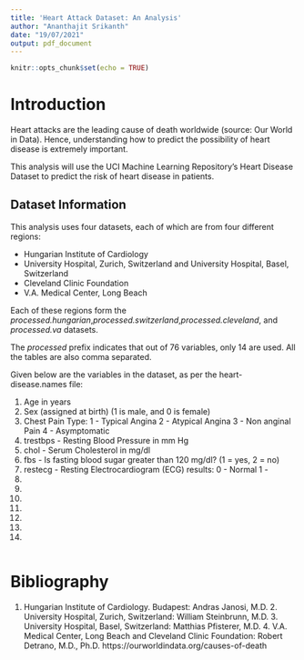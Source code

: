```yaml
---
title: 'Heart Attack Dataset: An Analysis'
author: "Ananthajit Srikanth"
date: "19/07/2021"
output: pdf_document
---
```


```r
knitr::opts_chunk$set(echo = TRUE)
```

# Introduction

Heart attacks are the leading cause of death worldwide (source: Our World in Data). Hence, understanding how to predict the possibility of heart disease is extremely important.

This analysis will use the UCI Machine Learning Repository's Heart Disease Dataset to predict the risk of heart disease in patients.

## Dataset Information

This analysis uses four datasets, each of which are from four different regions:

* Hungarian Institute of Cardiology
* University Hospital, Zurich, Switzerland and University Hospital, Basel, Switzerland
* Cleveland Clinic Foundation
* V.A. Medical Center, Long Beach

Each of these regions form the *processed.hungarian*,*processed.switzerland*,*processed.cleveland*, and *processed.va* datasets.

The *processed* prefix indicates that out of 76 variables, only 14 are used. All the tables are also comma separated.

Given below are the variables in the dataset, as per the heart-disease.names file:

1. Age in years
2. Sex (assigned at birth) (1 is male, and 0 is female)
3. Chest Pain Type:
  1 - Typical Angina
  2 - Atypical Angina
  3 - Non anginal Pain
  4 - Asymptomatic
4. trestbps - Resting Blood Pressure in mm Hg
5. chol - Serum Cholesterol in mg/dl
6. fbs - Is fasting blood sugar greater than 120 mg/dl? (1 = yes, 2 = no)
7. restecg - Resting Electrocardiogram (ECG) results:
  0 - Normal
  1 - 
8.
9.
10.
11.
12.
13.
14.
    
  





```r

```




# Bibliography
1. Hungarian Institute of Cardiology. Budapest: Andras Janosi, M.D.
       2. University Hospital, Zurich, Switzerland: William Steinbrunn, M.D.
       3. University Hospital, Basel, Switzerland: Matthias Pfisterer, M.D.
       4. V.A. Medical Center, Long Beach and Cleveland Clinic Foundation:
	  Robert Detrano, M.D., Ph.D.
https://ourworldindata.org/causes-of-death